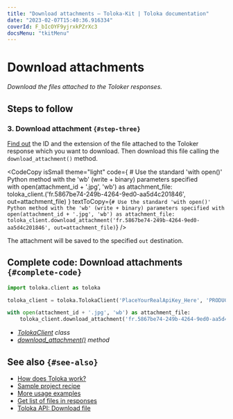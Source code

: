```yaml
---
title: "Download attachments — Toloka-Kit | Toloka documentation"
date: "2023-02-07T15:40:36.916334"
coverId: F_bIcOYF9yjrxkPZrXc3
docsMenu: "tkitMenu"
---
```



# Download attachments

_Download the files attached to the Toloker responses._

## Steps to follow

<Import/>

<Instantiate/>

### 3. Download attachment `{#step-three}`

[Find out](/docs/toloka-kit/recipes/get-attachments) the ID and the extension of the file attached to the Toloker response which you want to download. Then download this file calling the `download_attachment()` method.

<CodeCopy
  isSmall
  theme="light"
  code={
    <HighlightChildren language="python">
      # Use the standard 'with open()' Python method with the 'wb' (write + binary) parameters specified
      <br/>with open(attachment_id + '.jpg', 'wb') as attachment_file:
      <br/>    toloka_client.<Term term="download_attachment"><DownloadAttachment/></Term>('fr.5867be74-249b-4264-9ed0-aa5d4c201846', out=attachment_file)
    </HighlightChildren>
  }
  textToCopy={`# Use the standard 'with open()' Python method with the 'wb' (write + binary) parameters specified
with open(attachment_id + '.jpg', 'wb') as attachment_file:
    toloka_client.download_attachment('fr.5867be74-249b-4264-9ed0-aa5d4c201846', out=attachment_file)`}
/>

The attachment will be saved to the specified `out` destination.

## Complete code: Download attachments `{#complete-code}`

```python
import toloka.client as toloka

toloka_client = toloka.TolokaClient('PlaceYourRealApiKey_Here', 'PRODUCTION')

with open(attachment_id + '.jpg', 'wb') as attachment_file:
    toloka_client.download_attachment('fr.5867be74-249b-4264-9ed0-aa5d4c201846', out=attachment_file)
```

<Note mode="tip" title="List of classes and methods used in this recipe">

- _[TolokaClient](/docs/toloka-kit/reference/toloka.client.TolokaClient) class_
- _[download_attachment()](/docs/toloka-kit/reference/toloka.client.TolokaClient.download_attachment) method_

</Note>

## See also `{#see-also}`

- [How does Toloka work?](/docs/guide/overview)
- [Sample project recipe](/docs/toloka-kit/recipes/learn-basics)
- [More usage examples](/docs/toloka-kit/recipes/use-cases)
- [Get list of files in responses](/docs/toloka-kit/recipes/get-attachments)
- [Toloka API: Download file](https://toloka.ai/docs/api/api-reference/#get-/attachments/-id-/download)
